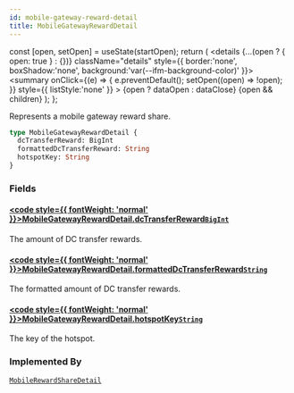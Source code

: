 ```yaml
---
id: mobile-gateway-reward-detail
title: MobileGatewayRewardDetail
---
```









  const [open, setOpen] = useState(startOpen);
  return (
    <details {...(open ? { open: true } : {})} className="details" style={{ border:'none', boxShadow:'none', background:'var(--ifm-background-color)' }}>
      <summary
        onClick={(e) => {
          e.preventDefault();
          setOpen((open) => !open);
        }}
        style={{ listStyle:'none' }}
      >
      {open ? dataOpen : dataClose}
      </summary>
      {open && children}
    </details>
  );
};








Represents a mobile gateway reward share.


```graphql
type MobileGatewayRewardDetail {
  dcTransferReward: BigInt
  formattedDcTransferReward: String
  hotspotKey: String
}
```




### Fields

#### [<code style={{ fontWeight: 'normal' }}>MobileGatewayRewardDetail.<b>dcTransferReward</b></code>](#)<Bullet />[`BigInt`](/schema/types/scalars/big-int.mdx) <Badge class="badge badge--secondary" text="scalar"/> 
The amount of DC transfer rewards.


#### [<code style={{ fontWeight: 'normal' }}>MobileGatewayRewardDetail.<b>formattedDcTransferReward</b></code>](#)<Bullet />[`String`](/schema/types/scalars/string.mdx) <Badge class="badge badge--secondary" text="scalar"/> 
The formatted amount of DC transfer rewards.


#### [<code style={{ fontWeight: 'normal' }}>MobileGatewayRewardDetail.<b>hotspotKey</b></code>](#)<Bullet />[`String`](/schema/types/scalars/string.mdx) <Badge class="badge badge--secondary" text="scalar"/> 
The key of the hotspot.






### Implemented By

[`MobileRewardShareDetail`](/schema/types/unions/mobile-reward-share-detail.mdx)  <Badge class="badge badge--secondary" text="union"/>

